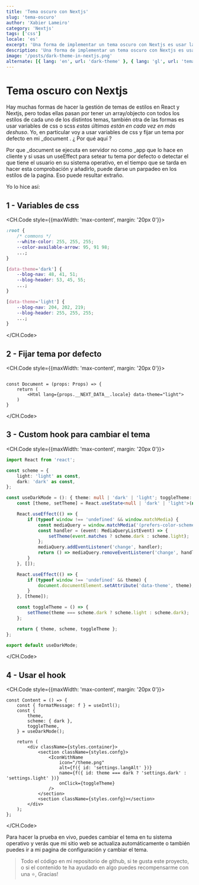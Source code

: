 ```yaml
---
title: 'Tema oscuro con Nextjs'
slug: 'tema-oscuro'
author: 'Xabier Lameiro'
category: 'Nextjs'
tags: ['css']
locale: 'es'
excerpt: 'Una forma de implementar un tema oscuro con Nextjs es usar las variables CSS y, un custom hook para cambiar el tema y así cambiar el valor de las variables.'
description: 'Una forma de implementar un tema oscuro con Nextjs es usar las variables CSS y, un custom hook para cambiar el tema y así cambiar el valor de las variables.'
image: '/posts/dark-theme-in-nextjs.png'
alternate: [{ lang: 'en', url: 'dark-theme' }, { lang: 'gl', url: 'tema-escuro' }]
---
```


# Tema oscuro con Nextjs

<Date date="02-03-2023" />

<GoogleAdsense slot="6618374506" horizontal />

Hay muchas formas de hacer la gestión de temas de estilos en React y Nextjs, pero todas ellas pasan por tener un array/objecto con todos los estilos de cada uno de los distintos temas, también
otra de las formas es usar variables de css o scss _estas últimas están en cada vez en más deshuso_. Yo, en particular voy a usar variables de css y fijar un tema por defecto en mi \_document . ¿ Por qué aquí ?

Por que \_document se ejecuta en servidor no como \_app que lo hace en cliente y si usas un useEffect para setear tu tema por defecto o detectar el que tiene el usuario en su sistema operativo,
en el tiempo que se tarda en hacer esta comprobación y añadirlo, puede darse un parpadeo en los estilos de la pagina. Eso puede resultar extraño.

Yo lo hice así:

## 1 - Variables de css

<CH.Code style={{maxWidth: 'max-content', margin: '20px 0'}}>

```css globals.css
:root {
    /* commons */
    --white-color: 255, 255, 255;
    --color-available-arrow: 95, 91 98;
    ...;
}

[data-theme='dark'] {
    --blog-nav: 48, 41, 51;
    --blog-header: 53, 45, 55;
    ...;
}

[data-theme='light'] {
    --blog-nav: 204, 202, 219;
    --blog-header: 255, 255, 255;
    ...;
}
```

</CH.Code>

## 2 - Fijar tema por defecto

<CH.Code style={{maxWidth: 'max-content', margin: '20px 0'}}>

```tsx _document.tsx mark=4

const Document = (props: Props) => {
    return (
        <Html lang={props.__NEXT_DATA__.locale} data-theme="light">
    )
}

```

</CH.Code>

## 3 - Custom hook para cambiar el tema

<CH.Code style={{maxWidth: 'max-content', margin: '20px 0'}}>

```ts useDarkMode.ts
import React from 'react';

const scheme = {
    light: 'light' as const,
    dark: 'dark' as const,
};

const useDarkMode = (): { theme: null | 'dark' | 'light'; toggleTheme: () => void; scheme: typeof scheme } => {
    const [theme, setTheme] = React.useState<null | 'dark' | 'light'>(null);

    React.useEffect(() => {
        if (typeof window !== 'undefined' && window.matchMedia) {
            const mediaQuery = window.matchMedia('(prefers-color-scheme: dark)');
            const handler = (event: MediaQueryListEvent) => {
                setTheme(event.matches ? scheme.dark : scheme.light);
            };
            mediaQuery.addEventListener('change', handler);
            return () => mediaQuery.removeEventListener('change', handler);
        }
    }, []);

    React.useEffect(() => {
        if (typeof window !== 'undefined' && theme) {
            document.documentElement.setAttribute('data-theme', theme);
        }
    }, [theme]);

    const toggleTheme = () => {
        setTheme(theme === scheme.dark ? scheme.light : scheme.dark);
    };

    return { theme, scheme, toggleTheme };
};

export default useDarkMode;
```

</CH.Code>

## 4 - Usar el hook

<CH.Code style={{maxWidth: 'max-content', margin: '20px 0'}}>

```tsx settings.tsx mark=3,4,5,6,15,16
const Content = () => {
    const { formatMessage: f } = useIntl();
    const {
        theme,
        scheme: { dark },
        toggleTheme,
    } = useDarkMode();

    return (
        <div className={styles.container}>
            <section className={styles.confg}>
                <IconWithName
                    icon="/theme.png"
                    alt={f({ id: 'settings.langAlt' })}
                    name={f({ id: theme === dark ? 'settings.dark' : 'settings.light' })}
                    onClick={toggleTheme}
                />
            </section>
            <section className={styles.confg}></section>
        </div>
    );
};
```

</CH.Code>

Para hacer la prueba en vivo, puedes cambiar el tema en tu sistema operativo y verás que mi sitio web se actualiza automáticamente o también puedes ir a mi pagina de configuración y cambiar el tema.

> Todo el código en mi repositorio de github, si te gusta este proyecto, o si el contenido te ha ayudado en algo puedes recompensarme con una ⭐️, Gracias!
